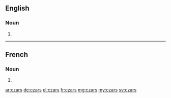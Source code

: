 ==English==

===Noun===
{{head|en|plural}}

# {{plural of|czar|lang=en|nocat=1}}

----

==French==

===Noun===
{{head|fr|plural}}

# {{plural of|czar|lang=fr|nocat=1}}

[[ar:czars]]
[[de:czars]]
[[el:czars]]
[[fr:czars]]
[[mg:czars]]
[[my:czars]]
[[sv:czars]]